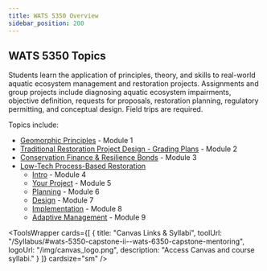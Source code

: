 ```yaml
---
title: WATS 5350 Overview
sidebar_position: 200
---
```



## WATS 5350 Topics

Students learn the application of principles, theory, and skills to real-world aquatic ecosystem management and restoration projects. Assignments and group projects include diagnosing aquatic ecosystem impairments, objective definition, requests for proposals, restoration planning, regulatory permitting, and conceptual design. Field trips are required.

Topics include:
- [Geomorphic Principles](/Course_Topics/WATS_5350/Design_Geomorphic_Principles) - Module 1
- [Traditional Restoration Project Design - Grading Plans](/Course_Topics/WATS_5350/Grading) - Module 2
- [Conservation Finance & Resilience Bonds](/Course_Topics/WATS_5350/ConsFinance) - Module 3
- [Low-Tech Process-Based Restoration](/Course_Topics/WATS_5350/Low-Tech)
  - [Intro](/Course_Topics/WATS_5350/Low-Tech/intro) - Module 4
  - [Your Project](/Course_Topics/WATS_5350/Low-Tech/Projects/birch) - Module 5
  - [Planning](/Course_Topics/WATS_5350/Low-Tech/planning) - Module 6
  - [Design](/Course_Topics/WATS_5350/Low-Tech/design) - Module 7
  - [Implementation](/Course_Topics/WATS_5350/Low-Tech/) - Module 8
  - [Adaptive Management](/Course_Topics/WATS_5350/Low-Tech/adaptive) - Module 9

<ToolsWrapper
  cards={[
    {
      title: "Canvas Links & Syllabi",
      toolUrl: "/Syllabus/#wats-5350-capstone-ii--wats-6350-capstone-mentoring",
      logoUrl: "/img/canvas_logo.png",
      description: "Access Canvas and course syllabi."
    }
  ]}
  cardsize="sm"
/>
